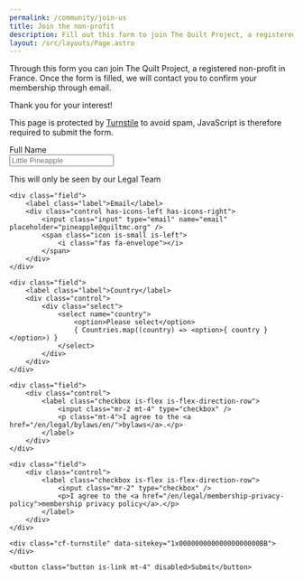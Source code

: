```yaml
---
permalink: /community/join-us
title: Join the non-profit
description: Fill out this form to join The Quilt Project, a registered non-profit.
layout: /src/layouts/Page.astro
---
```



Through this form you can join The Quilt Project, a registered non-profit in France. Once the form is filled,
we will contact you to confirm your membership through email.

Thank you for your interest!

<noscript>
	<HomeMessage style="danger" iconType="danger" icon="warning" header="JavaScript is disabled">
		<p class="has-text-centered">This page is protected by <a href="https://www.cloudflare.com/en-gb/products/turnstile/">Turnstile</a> to avoid spam, JavaScript is therefore required to submit the form.</p>
	</HomeMessage>
</noscript>

<form>
	<div class="field">
		<label class="label">Full Name</label>
		<div class="control has-icons-left">
			<input class="input" type="text" name="name" placeholder="Little Pineapple" />
			<span class="icon is-small is-left">
			<i class="fas fa-user"></i>
		</span>
		</div>
		<p class="help">This will only be seen by our Legal Team</p>
	</div>

	<div class="field">
		<label class="label">Email</label>
		<div class="control has-icons-left has-icons-right">
			<input class="input" type="email" name="email" placeholder="pineapple@quiltmc.org" />
			<span class="icon is-small is-left">
				<i class="fas fa-envelope"></i>
			</span>
		</div>
	</div>

	<div class="field">
		<label class="label">Country</label>
		<div class="control">
			<div class="select">
				<select name="country">
					<option>Please select</option>
					{ Countries.map((country) => <option>{ country }</option>) }
				</select>
			</div>
		</div>
	</div>

	<div class="field">
		<div class="control">
			<label class="checkbox is-flex is-flex-direction-row">
				<input class="mr-2 mt-4" type="checkbox" />
				<p class="mt-4">I agree to the <a href="/en/legal/bylaws/en/">bylaws</a>.</p>
			</label>
		</div>
	</div>

	<div class="field">
		<div class="control">
			<label class="checkbox is-flex is-flex-direction-row">
				<input class="mr-2" type="checkbox" />
				<p>I agree to the <a href="/en/legal/membership-privacy-policy">membership privacy policy</a>.</p>
			</label>
		</div>
	</div>

	<div class="cf-turnstile" data-sitekey="1x00000000000000000000BB"></div>

	<button class="button is-link mt-4" disabled>Submit</button>
</form>
